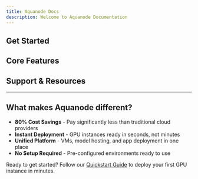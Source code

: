 ```yaml
---
title: Aquanode Docs
description: Welcome to Aquanode Documentation
---
```


## Get Started

<Cards>
  <Card 
    title="Quickstart Guide" 
    href="/docs/getting-started/quickstart"
    description="Deploy your first GPU instance in minutes"
  />
  <Card 
    title="Introduction" 
    href="/docs/getting-started/introduction"
    description="Learn about Aquanode's platform and benefits"
  />
</Cards>

## Core Features

<Cards>
  <Card 
    title="Virtual Machines" 
    href="/docs/vm/running-vm"
    description="Deploy GPU-powered VMs with full control"
  />
  <Card 
    title="Cloud Storage" 
    href="/docs/cloud-features/store-logs"
    description="Persistent log storage with Lighthouse"
  />
</Cards>

## Support & Resources

<Cards>
  <Card 
    title="GPU Providers" 
    href="/docs/support/supported-gpu-providers"
    description="Available GPU types and providers"
  />
  <Card 
    title="Storage Options" 
    href="/docs/support/supported-storage-providers"
    description="Storage solutions and integrations"
  />
</Cards>

---

## What makes Aquanode different?

- **80% Cost Savings** - Pay significantly less than traditional cloud providers
- **Instant Deployment** - GPU instances ready in seconds, not minutes  
- **Unified Platform** - VMs, model hosting, and app deployment in one place
- **No Setup Required** - Pre-configured environments ready to use

Ready to get started? Follow our [Quickstart Guide](/docs/getting-started/quickstart) to deploy your first GPU instance in minutes.
